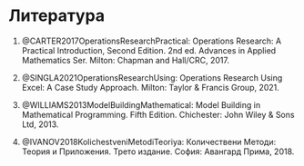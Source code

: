 # Литература {.unnumbered}

1.  @CARTER2017OperationsResearchPractical: Operations Research: A Practical Introduction, Second Edition. 2nd ed. Advances in Applied Mathematics Ser. Milton: Chapman and Hall/CRC, 2017.

2.  @SINGLA2021OperationsResearchUsing: Operations Research Using Excel: A Case Study Approach. Milton: Taylor & Francis Group, 2021.

3.  @WILLIAMS2013ModelBuildingMathematical: Model Building in Mathematical Programming. Fifth Edition. Chichester: John Wiley & Sons Ltd, 2013.

4.  @IVANOV2018KolichestveniMetodiTeoriya: Количествени Методи: Теория и Приложения. Трето издание. София: Авангард Прима, 2018.